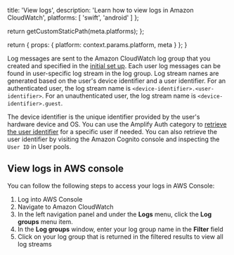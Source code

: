 
  title: 'View logs',
  description: 'Learn how to view logs in Amazon CloudWatch',
  platforms: [
    'swift',
    'android'
  ]
};

  return getCustomStaticPath(meta.platforms);
};

  return {
    props: {
      platform: context.params.platform,
      meta
    }
  };
}

Log messages are sent to the Amazon CloudWatch log group that you created and specified in the [initial set up](/[platform]/build-a-backend/add-aws-services/logging/set-up-logging). Each user log messages can be found in user-specific log stream in the log group. Log stream names are generated based on the user's device identifier and a user identifier.
For an authenticated user, the log stream name is `<device-identifier>.<user-identifier>`.  For an unauthenticated user, the log stream name is `<device-identifier>.guest`.

The device identifier is the unique identifier provided by the user's hardware device and OS. You can use the Amplify Auth category to [retrieve the user identifier](/[platform]/build-a-backend/add-aws-services/logging/configure-user/#retrieve-userids-with-amplify-auth) for a specific user if needed. You can also retrieve the user identifier by visiting the Amazon Cognito console and inspecting the `User ID` in User pools.

## View logs in AWS console
You can follow the following steps to access your logs in AWS Console:
1. Log into AWS Console
2. Navigate to Amazon CloudWatch
3. In the left navigation panel and under the **Logs** menu, click the **Log groups** menu item.
4. In the **Log groups** window, enter your log group name in the **Filter** field
5. Click on your log group that is returned in the filtered results to view all log streams

